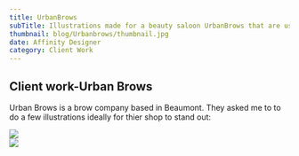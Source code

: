 ```yaml
---
title: UrbanBrows
subTitle: Illustrations made for a beauty saloon UrbanBrows that are used as posters and flyers.
thumbnail: blog/Urbanbrows/thumbnail.jpg
date: Affinity Designer
category: Client Work
---
```


## Client work-Urban Brows

Urban Brows is a brow company based in Beaumont. They asked me to to do a few illustrations ideally for thier shop to stand out:


<Image src="blog/Urbanbrows/Image1.jpg" width={807} height={999} />
<br />
<Image src="blog/Urbanbrows/Image2.jpg" width={807} height={1614} />
